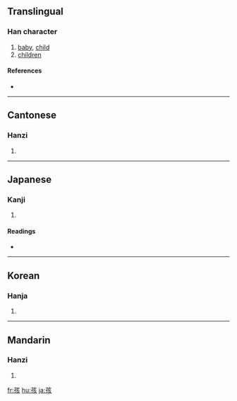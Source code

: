 ==Translingual==

===Han character===
{{Han char|rn=39|rad=子|as=06|sn=9|four=1048<sub>2</sub>|canj=弓木卜女人 (NDYVO)}}

# [[baby]], [[child]]
# [[children]]

====References====
* {{Han ref|kx=0279.150|dkj=06977|dj=0548.100|hdz=21015.110|uh=5B69|ud=23401|bh=ABC4|bd=43972}}

----

==Cantonese==

===Hanzi===
{{yue-hanzi|jyut=|y=haai4}}

# {{defn|Cantonese}}

----

==Japanese==

===Kanji===
{{ja-kanji|grade=|rs=子06}}

# {{defn|Japanese}}

====Readings====
* {{ja-readings|on=[[かい]] (kai), [[がい]] (gai)|kun=[[ちのみご]] (chinomigo)}}

----

==Korean==

===Hanja===
{{ko-hanja|hangeul=해|rv=hae|mr=hae}}

# {{defn|Korean}}

----

==Mandarin==

===Hanzi===
{{cmn-hanzi|pin=[[hái]] ([[hai2]])|wg=hai<sup>2</sup>}}

# {{defn|Mandarin}}

[[fr:孩]]
[[hu:孩]]
[[ja:孩]]